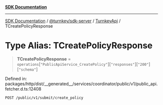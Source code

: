 [**SDK Documentation**](../../../../../README.mdx)

***

[SDK Documentation](../../../../../packages.mdx) / [@turnkey/sdk-server](../../../README.mdx) / [TurnkeyApi](../README.mdx) / TCreatePolicyResponse

# Type Alias: TCreatePolicyResponse

> **TCreatePolicyResponse** = `operations`\[`"PublicApiService_CreatePolicy"`\]\[`"responses"`\]\[`"200"`\]\[`"schema"`\]

Defined in: packages/http/dist/\_\_generated\_\_/services/coordinator/public/v1/public\_api.fetcher.d.ts:12408

`POST /public/v1/submit/create_policy`
